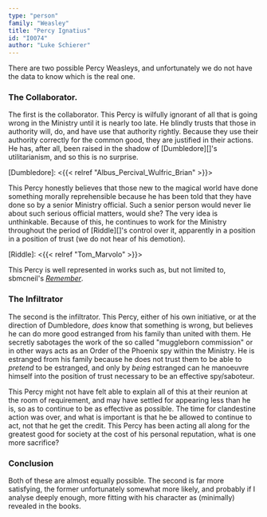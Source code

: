 ```yaml
---
type: "person"
family: "Weasley"
title: "Percy Ignatius"
id: "I0074"
author: "Luke Schierer"
---
```


There are two possible Percy Weasleys, and unfortunately we do not have the
data to know which is the real one.

### The Collaborator.

The first is the collaborator.  This Percy is wilfully ignorant of all that is
going wrong in the Ministry until it is nearly too late.  He blindly trusts
that those in authority will, do, and have use that authority rightly.  Because
they use their authority correctly for the common good, they are justified in
their actions.  He has, after all, been raised in the shadow of [Dumbledore][]'s
utilitarianism, and so this is no surprise.  

[Dumbledore]: <{{< relref "Albus_Percival_Wulfric_Brian" >}}>

This Percy honestly believes that those new to the magical world have done
something morally reprehensible because he has been told that they have done so
by a senior Ministry official.  Such a senior person would never lie about such
serious official matters, would she?  The very idea is unthinkable.  Because of
this, he continues to work for the Ministry throughout the period of
[Riddle][]'s control over it, apparently in a position in a position of trust
(we do not hear of his demotion).

[Riddle]: <{{< relref "Tom_Marvolo" >}}>

This Percy is well represented in works such as, but not limited to, sbmcneil's _[Remember][]_.

[Remember]: <https://www.fanfiction.net/s/4936039>

### The Infiltrator

The second is the infiltrator.  This Percy, either of his own initiative, or at
the direction of Dumbledore, *does* know that something is wrong, but believes
he can do more good estranged from his family than united with them.  He
secretly sabotages the work of the so called "muggleborn commission" or in
other ways acts as an Order of the Phoenix spy within the Ministry.  He is
estranged from his family because he does not trust them to be able to
_pretend_ to be estranged, and only by *being* estranged can he manoeuvre himself
into the position of trust necessary to be an effective spy/saboteur.  

This Percy might not have felt able to explain all of this at their reunion at
the room of requirement, and may have settled for appearing less than he is, so
as to continue to be as effective as possible.  The time for clandestine action
was over, and what is important is that he be allowed to continue to act, not
that he get the credit.  This Percy has been acting all along for the greatest
good for society at the cost of his personal reputation, what is one more
sacrifice?


### Conclusion

Both of these are almost equally possible.  The second is far more satisfying,
the former unfortunately somewhat more likely, and probably if I analyse
deeply enough, more fitting with his character as (minimally) revealed in the
books. 

